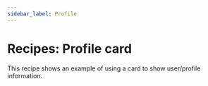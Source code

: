 ```yaml
---
sidebar_label: Profile
---
```


# Recipes: Profile card

This recipe shows an example of using a card to show user/profile information.

<RecipeDemo initialpath="/recipes/card/profile.html" file="recipes/card/profile.html" />
